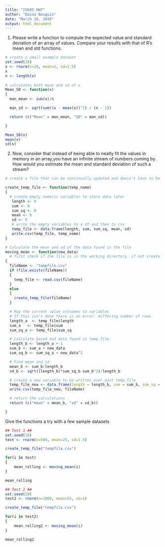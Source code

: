 ```yaml
---
title: "IS605_HW7"
author: "Daina Bouquin"
date: "March 16, 2016"
output: html_document
---
```


1. Please write a function to compute the expected value and standard deviation of an array of values. Compare your results with that of R’s mean and std functions. 
```r

# create a small example dataset
set.seed(20)
x <- rnorm(n=20, mean=2, sd=1.5)
x
n <- length(x) 
  
# calculates both mean and sd of x
Mean_SD <- function(x) 
{
  man_mean <- sum(x)/n

  man_sd <- sqrt(sum((x - mean(x))^2) / (n - 1))

  return (c("Mean" = man_mean, "SD" = man_sd))

}

Mean_SD(x)
mean(x)
sd(x)
```

2. Now, consider that instead of being able to neatly fit the values in memory in an array,you have an infinite stream of numbers coming by. How would you estimate the mean and standard deviation of such a stream?
```r
# create a file that can be continually updated and doesn't have to be stored constantly, it'll just be read as needed with new data if it's there.

create_temp_file <- function(temp_name)
{
  # create empty numeric variables to store data later
   length <- 0
   sum <- 0
   sum_sq <- 0
   mean <- 0
   sd <- 0
   # write the empty variables to a df and then to csv
   temp_file <- data.frame(length, sum, sum_sq, mean, sd)
   write.csv(temp_file, temp_name)
}

# Calculate the mean and sd of the data found in the file
moving_mean <- function(new_data)
  # first check if the file is in the working directory, if not create one.
{
  fileName <- "tempfile.csv"
  if (file.exists(fileName))
  {
    temp_file <- read.csv(fileName)
  }
  else
  {
    create_temp_file(fileName)
  }

  # Map the current value colnames to variables
  # If this isn't done there is an error: differing number of rows
  length_a  <- temp_file$length
  sum_a   <- temp_file$sum
  sum_sq_a <- temp_file$sum_sq

  # Calculate based ond data found in temp_file
  length_b <- length_a + 1
  sum_b <- sum_a + new_data
  sum_sq_b <- sum_sq_a + new_data^2 

  # Find mean and sd
  mean_b <- sum_b/length_b
  sd_b <- sqrt((length_b)*sum_sq_b-sum_b^2)/length_b

  # create a new variable to be written over past temp_file
  temp_file_new <- data.frame(length = length_b, sum = sum_b, sum_sq = sum_sq_b, mean=mean_b, sd=sd_b)
  write.csv(temp_file_new, fileName)

  # return the calculations
  return (c("mean" = mean_b, "sd" = sd_b))

}

```
Give the functions a try with a few sample datasets
```r
## Test 1 ##
set.seed(10)
test <- rnorm(n=500, mean=25, sd=1.5)

create_temp_file("tempfile.csv")

for(i in test)
{
    mean_rolling <- moving_mean(i)
}

mean_rolling

## Test 2 ##
set.seed(20)
test2 <- rnorm(n=1000, mean=55, sd=1)

create_temp_file("tempfile.csv")

for(i in test2)
{
    mean_rolling2 <- moving_mean(i)
}

mean_rolling2
```


